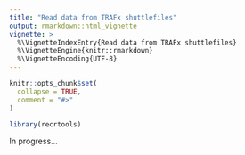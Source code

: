 ```yaml
---
title: "Read data from TRAFx shuttlefiles"
output: rmarkdown::html_vignette
vignette: >
  %\VignetteIndexEntry{Read data from TRAFx shuttlefiles}
  %\VignetteEngine{knitr::rmarkdown}
  %\VignetteEncoding{UTF-8}
---
```


```r
knitr::opts_chunk$set(
  collapse = TRUE,
  comment = "#>"
)
```

```r
library(recrtools)
```
 In progress...
